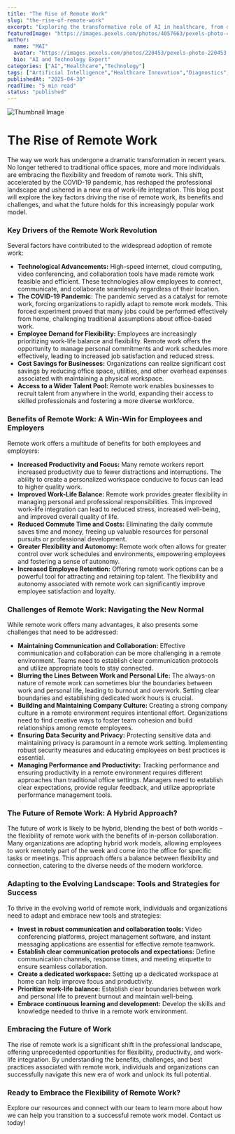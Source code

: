 ```yaml
---
title: "The Rise of Remote Work"
slug: "the-rise-of-remote-work"
excerpt: "Exploring the transformative role of AI in healthcare, from diagnostics to drug discovery."
featuredImage: "https://images.pexels.com/photos/4057663/pexels-photo-4057663.jpeg?auto=compress&cs=tinysrgb&w=1260&h=750&dpr=1"
author:
  name: "MAI"
  avatar: "https://images.pexels.com/photos/220453/pexels-photo-220453.jpeg?auto=compress&cs=tinysrgb&w=1260&h=750&dpr=1"
  bio: "AI and Technology Expert"
categories: ["AI","Healthcare","Technology"]
tags: ["Artificial Intelligence","Healthcare Innovation","Diagnostics","Drug Discovery"]
publishedAt: "2025-04-30"
readTime: "5 min read"
status: "published"
---
```

![Thumbnail Image](https://images.pexels.com/photos/4057663/pexels-photo-4057663.jpeg?auto=compress&cs=tinysrgb&w=1260&h=750&dpr=1 "AI in Healthcare")

# The Rise of Remote Work

The way we work has undergone a dramatic transformation in recent years.  No longer tethered to traditional office spaces, more and more individuals are embracing the flexibility and freedom of remote work.  This shift, accelerated by the COVID-19 pandemic, has reshaped the professional landscape and ushered in a new era of work-life integration. This blog post will explore the key factors driving the rise of remote work, its benefits and challenges, and what the future holds for this increasingly popular work model.

### Key Drivers of the Remote Work Revolution

Several factors have contributed to the widespread adoption of remote work:

* **Technological Advancements:**  High-speed internet, cloud computing, video conferencing, and collaboration tools have made remote work feasible and efficient.  These technologies allow employees to connect, communicate, and collaborate seamlessly regardless of their location.
* **The COVID-19 Pandemic:** The pandemic served as a catalyst for remote work, forcing organizations to rapidly adapt to remote work models.  This forced experiment proved that many jobs could be performed effectively from home, challenging traditional assumptions about office-based work.
* **Employee Demand for Flexibility:**  Employees are increasingly prioritizing work-life balance and flexibility. Remote work offers the opportunity to manage personal commitments and work schedules more effectively, leading to increased job satisfaction and reduced stress.
* **Cost Savings for Businesses:**  Organizations can realize significant cost savings by reducing office space, utilities, and other overhead expenses associated with maintaining a physical workspace.
* **Access to a Wider Talent Pool:**  Remote work enables businesses to recruit talent from anywhere in the world, expanding their access to skilled professionals and fostering a more diverse workforce.


### Benefits of Remote Work: A Win-Win for Employees and Employers

Remote work offers a multitude of benefits for both employees and employers:

* **Increased Productivity and Focus:**  Many remote workers report increased productivity due to fewer distractions and interruptions. The ability to create a personalized workspace conducive to focus can lead to higher quality work.
* **Improved Work-Life Balance:**  Remote work provides greater flexibility in managing personal and professional responsibilities.  This improved work-life integration can lead to reduced stress, increased well-being, and improved overall quality of life.
* **Reduced Commute Time and Costs:** Eliminating the daily commute saves time and money, freeing up valuable resources for personal pursuits or professional development.
* **Greater Flexibility and Autonomy:**  Remote work often allows for greater control over work schedules and environments, empowering employees and fostering a sense of autonomy.
* **Increased Employee Retention:**  Offering remote work options can be a powerful tool for attracting and retaining top talent.  The flexibility and autonomy associated with remote work can significantly improve employee satisfaction and loyalty.


### Challenges of Remote Work: Navigating the New Normal

While remote work offers many advantages, it also presents some challenges that need to be addressed:

* **Maintaining Communication and Collaboration:**  Effective communication and collaboration can be more challenging in a remote environment.  Teams need to establish clear communication protocols and utilize appropriate tools to stay connected.
* **Blurring the Lines Between Work and Personal Life:**  The always-on nature of remote work can sometimes blur the boundaries between work and personal life, leading to burnout and overwork.  Setting clear boundaries and establishing dedicated work hours is crucial.
* **Building and Maintaining Company Culture:**  Creating a strong company culture in a remote environment requires intentional effort.  Organizations need to find creative ways to foster team cohesion and build relationships among remote employees.
* **Ensuring Data Security and Privacy:** Protecting sensitive data and maintaining privacy is paramount in a remote work setting.  Implementing robust security measures and educating employees on best practices is essential.
* **Managing Performance and Productivity:**  Tracking performance and ensuring productivity in a remote environment requires different approaches than traditional office settings.  Managers need to establish clear expectations, provide regular feedback, and utilize appropriate performance management tools.


### The Future of Remote Work:  A Hybrid Approach?

The future of work is likely to be hybrid, blending the best of both worlds – the flexibility of remote work with the benefits of in-person collaboration.  Many organizations are adopting hybrid work models, allowing employees to work remotely part of the week and come into the office for specific tasks or meetings.  This approach offers a balance between flexibility and connection, catering to the diverse needs of the modern workforce.

###  Adapting to the Evolving Landscape: Tools and Strategies for Success

To thrive in the evolving world of remote work, individuals and organizations need to adapt and embrace new tools and strategies:

* **Invest in robust communication and collaboration tools:** Video conferencing platforms, project management software, and instant messaging applications are essential for effective remote teamwork.
* **Establish clear communication protocols and expectations:**  Define communication channels, response times, and meeting etiquette to ensure seamless collaboration.
* **Create a dedicated workspace:**  Setting up a dedicated workspace at home can help improve focus and productivity.
* **Prioritize work-life balance:** Establish clear boundaries between work and personal life to prevent burnout and maintain well-being.
* **Embrace continuous learning and development:**  Develop the skills and knowledge needed to thrive in a remote work environment.


###  Embracing the Future of Work

The rise of remote work is a significant shift in the professional landscape, offering unprecedented opportunities for flexibility, productivity, and work-life integration. By understanding the benefits, challenges, and best practices associated with remote work, individuals and organizations can successfully navigate this new era of work and unlock its full potential.


###  Ready to Embrace the Flexibility of Remote Work?

Explore our resources and connect with our team to learn more about how we can help you transition to a successful remote work model.  Contact us today!
